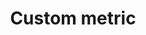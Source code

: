 ---
title: 'Custom metric'
description: 'How to create a custom dataset or column-level Metric.'
noindex: "true"
---
